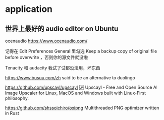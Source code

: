 # application

## 世界上最好的 audio editor on Ubuntu

ocenaudio
https://www.ocenaudio.com/

记得在 Edit Preferences General 里勾选 Keep a backup copy of original file before overwrite ，否则你的源文件就没啦

Tenacity 和 audacity 我试了试都没法用，坏东西


https://www.busuu.com/zh
said to be an alternative to duolingo

https://github.com/upscayl/upscayl
🆙 Upscayl - Free and Open Source AI Image Upscaler for Linux, MacOS and Windows built with Linux-First philosophy. 

https://github.com/shssoichiro/oxipng
Multithreaded PNG optimizer written in Rust 